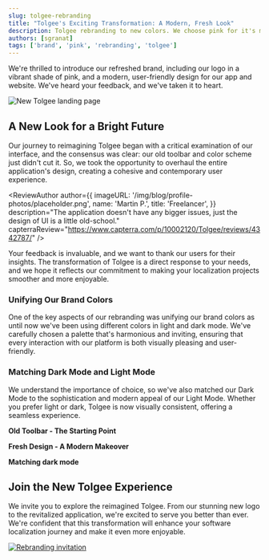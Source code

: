 ```yaml
---
slug: tolgee-rebranding
title: "Tolgee's Exciting Transformation: A Modern, Fresh Look"
description: Tolgee rebranding to new colors. We choose pink for it's modern and vibrant tone.
authors: [sgranat]
tags: ['brand', 'pink', 'rebranding', 'tolgee']
---
```



We're thrilled to introduce our refreshed brand, including our logo in a vibrant shade of pink, and a modern, user-friendly design for our app and website. We've heard your feedback, and we've taken it to heart.

![New Tolgee landing page](/img/blog/rebranding/tolgee-landing-page.png)


<!-- truncate-->

## A New Look for a Bright Future

Our journey to reimagining Tolgee began with a critical examination of our interface, and the consensus was clear: our old toolbar and color scheme just didn't cut it. So, we took the opportunity to overhaul the entire application's design, creating a cohesive and contemporary user experience.

<ReviewAuthor
  author={{
    imageURL: '/img/blog/profile-photos/placeholder.png',
    name: 'Martin P.',
    title: 'Freelancer',
  }}
  description="The application doesn't have any bigger issues, just the design of UI is a little old-school."
  capterraReview="https://www.capterra.com/p/10002120/Tolgee/reviews/4342787/"
/>  

Your feedback is invaluable, and we want to thank our users for their insights. The transformation of Tolgee is a direct response to your needs, and we hope it reflects our commitment to making your localization projects smoother and more enjoyable.

### Unifying Our Brand Colors

One of the key aspects of our rebranding was unifying our brand colors as until now we've been using different colors in light and dark mode. We've carefully chosen a palette that's harmonious and inviting, ensuring that every interaction with our platform is both visually pleasing and user-friendly.

### Matching Dark Mode and Light Mode

We understand the importance of choice, so we've also matched our Dark Mode to the sophistication and modern appeal of our Light Mode. Whether you prefer light or dark, Tolgee is now visually consistent, offering a seamless experience.


**Old Toolbar - The Starting Point**
<ScreenshotWrapper src="/img/blog/rebranding/tolgee-old.png" alt="Tolgee old look" />

**Fresh Design - A Modern Makeover**
<ScreenshotWrapper src="/img/blog/rebranding/tolgee-new.png" alt="Tolgee new look" />

**Matching dark mode**
<ScreenshotWrapper src="/img/blog/rebranding/tolgee-new-dark.png" alt="Tolgee dark mode" />

## Join the New Tolgee Experience

We invite you to explore the reimagined Tolgee. From our stunning new logo to the revitalized application, we're excited to serve you better than ever. We're confident that this transformation will enhance your software localization journey and make it even more enjoyable.

[![Rebranding invitation](/img/blog/rebranding/bottom-banner.svg)](https://app.tolgee.io/sign_up)